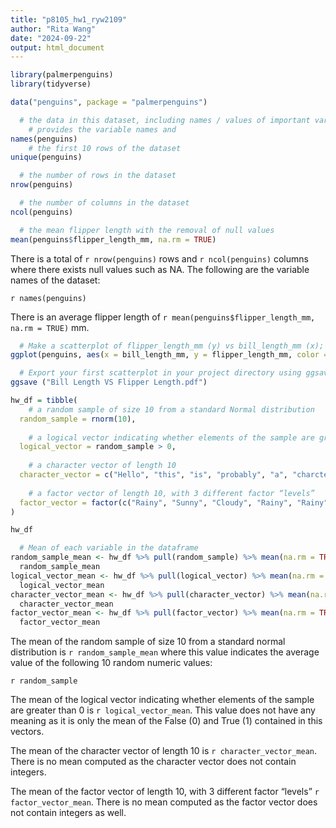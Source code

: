 ```yaml
---
title: "p8105_hw1_ryw2109"
author: "Rita Wang"
date: "2024-09-22"
output: html_document
---
```

```r
library(palmerpenguins)
library(tidyverse)
```

```r
data("penguins", package = "palmerpenguins")

  # the data in this dataset, including names / values of important variables
    # provides the variable names and 
names(penguins)
    # the first 10 rows of the dataset
unique(penguins)

  # the number of rows in the dataset
nrow(penguins)

  # the number of columns in the dataset
ncol(penguins)

  # the mean flipper length with the removal of null values
mean(penguins$flipper_length_mm, na.rm = TRUE)
```

There is a total of `r nrow(penguins)` rows and `r ncol(penguins)` columns where there exists null values such as NA. The following are the variable names of the dataset:

`r names(penguins)`

There is an average flipper length of `r mean(penguins$flipper_length_mm, na.rm = TRUE)` mm.

```r
  # Make a scatterplot of flipper_length_mm (y) vs bill_length_mm (x); color points using the species variable (adding color = ... inside of aes in your ggplot code should help).
ggplot(penguins, aes(x = bill_length_mm, y = flipper_length_mm, color = species)) + geom_point()

  # Export your first scatterplot in your project directory using ggsave.
ggsave ("Bill Length VS Flipper Length.pdf")
```


```r
hw_df = tibble(
    # a random sample of size 10 from a standard Normal distribution
  random_sample = rnorm(10),
  
    # a logical vector indicating whether elements of the sample are greater than 0
  logical_vector = random_sample > 0,
  
    # a character vector of length 10
  character_vector = c("Hello", "this", "is", "probably", "a", "charcter", "vector", "of", "length", "10"),
  
    # a factor vector of length 10, with 3 different factor “levels”
  factor_vector = factor(c("Rainy", "Sunny", "Cloudy", "Rainy", "Rainy", "Sunny", "Sunny", "Cloudy", "Cloudy", "Sunny"))
)

hw_df

  # Mean of each variable in the dataframe
random_sample_mean <- hw_df %>% pull(random_sample) %>% mean(na.rm = TRUE)
  random_sample_mean
logical_vector_mean <- hw_df %>% pull(logical_vector) %>% mean(na.rm = TRUE)
  logical_vector_mean
character_vector_mean <- hw_df %>% pull(character_vector) %>% mean(na.rm = TRUE)
  character_vector_mean
factor_vector_mean <- hw_df %>% pull(factor_vector) %>% mean(na.rm = TRUE)
  factor_vector_mean
```

The mean of the random sample of size 10 from a standard normal distribution is `r random_sample_mean` where this value indicates the average value of the following 10 random numeric values:

`r random_sample`

The mean of the logical vector indicating whether elements of the sample are greater than 0 is `r logical_vector_mean`. This value does not have any meaning as it is only the mean of the False (0) and True (1) contained in this vectors.

The mean of the character vector of length 10 is `r character_vector_mean`. There is no mean computed as the character vector does not contain integers.

The mean of the factor vector of length 10, with 3 different factor “levels” `r factor_vector_mean`. There is no mean computed as the factor vector does not contain integers as well.

```r

```

